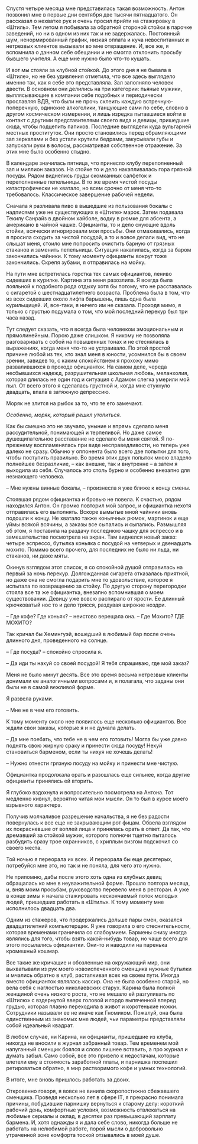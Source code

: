 # &nbsp; {#chapter-31}

Спустя четыре месяца мне представилась такая возможность. Антон позвонил мне в первые дни сентября две тысячи пятнадцатого. Он рассказал о нехватке рук и очень просил прийти на стажировку в «Штиль». Тем летом я побывала за обратной стороной стойки в парочке заведений, но ни в одном из них так и не задержалась. Постоянный шум, ненормированный график, низкая оплата и куча невоспитанных и нетрезвых клиентов вызывали во мне отвращение. И, все же, я вспомнила о данном себе обещании и не смогла отклонить просьбу бывшего учителя. А еще мне нужно было что-то кушать.

И вот мы стояли за клубной стойкой. До этого дня я не бывала в «Штиле», но не без удивления отметила, что все здесь выглядело именно так, как я себе это представляла. Зал заполняло человек двести. В основном они делились на три категории: пьяные мужики, выплясывающие в компании себе подобных и периодически прославляя ВДВ, что были не прочь склеить каждую встречную-поперечную, одинокие алкоголики, танцующие сами по себе, словно в другом космическом измерении, и лишь изредка пытавшиеся войти в контакт с другими представителями своего вида и девицы, пришедшие сюда, чтобы подцепить папиков. Последние выглядели куда вульгарней местных проституток. Они просто становились перед обрамляющими зал зеркалами и без устали крутили бедрами, закусывали губы и запускали руки в волосы, рассматривая собственное отражение. За этих мне было особенно стыдно.

В календаре значилась пятница, что принесло клубу переполненный зал и миллион заказов. На стойке то и дело накапливалась гора грязной посуды. Рядом виднелись груды скомканных салфеток и переполненные пепельницы. В то же время чистой посуды катастрофически не хватало, но всем срочно от меня что-то требовалось. Классическое завершение рабочей недели.

Сначала я разливала пиво в вышедшие из пользования бокалы с надписями уже не существующих в «Штиле» марок. Затем подавала Текилу Санрайз в двойном хайболе, водку в рюмке для абсента, а американо в чайной чашке. Официанты, то и дело снующие вдоль стойки, всячески игнорировали мои просьбы. Они отмахивались, когда я просила сходить за чистой посудой, а то и вовсе делали вид, что не слышат меня, стоило мне попросить очистить барную от грязных стаканов и заменить пепельницы. Ситуация накалилась, когда за баром закончились чайники. К тому моменту официанты вокруг тоже закончились. Скрепя зубами, я отправилась на мойку.

На пути мне встретилась горстка тех самых официантов, лениво сидевших в курилке. Картина эта меня разозлила. Я всегда была лояльной к подобного рода отдыху хотя бы потому, что не расставалась с сигаретой с шестнадцатилетнего возраста. Проблема была в том, что из всех сидевших около лифта барышень, лишь одна была курильщицей. И, все-таки, я ничего им не сказала. Проходя мимо, я только с грустью подумала о том, что мой последний перекур был три часа назад. 

Тут следует сказать, что я всегда была человеком эмоциональным и прямолинейным. Порою даже слишком. Я никому не позволяла разговаривать с собой на повышенных тонах и не стеснялась в выражениях, когда меня что-то не устраивало. По этой простой причине любой из тех, кто знал меня в юности, усомнился бы в своем зрении, завидев то, с каким спокойствием я прохожу мимо развалившихся в проходе официанток. На самом деле, череда несбывшихся надежд, разрушительная школьная любовь, меланхолия, которая длилась не один год и ситуация с Адамом слегка умерили мой пыл. От всего этого я сделалась грустной и, когда мне стукнуло двадцать, впала в затяжную депрессию. 

Моряк не злится на рыбок за то, что те его замечают.

*Особенно, моряк, который решил утопиться.*

Как бы смешно это не звучало, уныние и впрямь сделало меня рассудительной, понимающей и терпеливой. Но даже самое душещипательное расставание не сделало бы меня святой. Я по-прежнему воспламенялась при виде несправедливости, но теперь уже далеко не сразу. Обычно у оппонента было всего две попытки для того, чтобы поступить правильно. Во время этих двух попыток мною владело полнейшее безразличие, – как внешне, так и внутренне – а затем я выходила из себя. Случалось это столь бурно и особенно внезапно для незнающего человека. 

– Мне нужны винные бокалы, – произнесла я уже ближе к концу смены.

Стоявшая рядом официантка и бровью не повела. К счастью, рядом находился Антон. Он громко повторил мой запрос, и официантка нехотя отправилась его выполнять. Вскоре вымытые мной чайники вновь подошли к концу. Не хватало также коньячных рюмок, мартинок и еще уймы всякой всячины, а заказы все сыпались и сыпались. Размышляя об этом, я поставила на раздачу последнюю чашку для эспрессо и в замешательстве посмотрела на экран. Там виднелся новый заказ: четыре эспрессо, бутылка коньяка с посудой на четверых и двенадцать мохито. Помимо всего прочего, для последних не было ни льда, ни стаканов, ни даже мяты.

Окинув взглядом этот список, я со спокойной душой отправилась на первый за ночь перекур. Долгожданная сигарета отказалась приятной, но даже она не смогла подарить мне то удовольствие, которое я испытала по возвращению за стойку. По другую сторону перегородки стояла все та же официантка, внезапно вспомнившая о моем существовании. Девицу уже вовсю распирало от ярости. Ее длинный крючковатый нос то и дело трясся, раздувая широкие ноздри. 

– Где кофе? Где коньяк? – неистово верещала она. – Где Мохито? ГДЕ МОХИТО?

Так кричал бы Хемингуэй, вошедший в любимый бар после очень длинного дня, проведенного на солнце.

– Где посуда? – спокойно спросила я.

– Да иди ты нахуй со своей посудой! Я тебя спрашиваю, где мой заказ?

Меня не было минут десять. Все это время весьма нетрезвые клиенты донимали ее аналогичными вопросами и, я полагала, что заданы они были не в самой вежливой форме. 

Я развела руками.

– Мне не в чем его готовить. 

К тому моменту около нее появилось еще несколько официантов. Все ждали свои заказы, которые я и не думала делать.

– Да мне поебать, что тебе не в чем его готовить! Могла бы уже давно поднять свою жирную сраку и принести сюда посуду! Нехуй становиться барменом, если ты нихуя не хочешь делать! 

– Нужно отнести грязную посуду на мойку и принести мне чистую.

Официантка продолжала орать и разошлась еще сильнее, когда другие официанты принялись ей вторить. 

Я глубоко вздохнула и вопросительно посмотрела на Антона. Тот медленно кивнул, вероятно читая мои мысли. Он то был в курсе моего взрывного характера. 

Получив молчаливое разрешение начальства, я не без радости повернулась к все еще не закрывающим рот фицам. Обвела взглядом их покрасневшие от воплей лица и принялась орать в ответ. Да так, что дремавший за стойкой мужик, которого полночи тщетно пыталось разбудить сразу трое охранников, с хриплым визгом подскочил со своего места. 

Той ночью я переорала их всех. И переорала бы еще десятерых, потребуйся мне это, но так и не поняла, для чего это нужно.

Не припомню, дабы после этого хоть одна из клубных девиц обращалась ко мне в неуважительной форме. Прошло полтора месяца, и, вняв моим просьбам, руководство перевело меня в ресторан. А уже в конце зимы я начала стажировать нескончаемый поток молодых людей, пришедших работать в «Штиль». К тому моменту мне исполнилось двадцать два.

Одним из стажеров, что продержались дольше пары смен, оказался двадцатилетний компьютерщик. Я уже говорила о его стеснительности, которая временами граничила со слабоумием. Бармены снизу иногда являлись для того, чтобы взять какой-нибудь товар, но чаще всего для этого посылались официантки. Они-то и наводили на паренька кромешный кошмар. 

Все такие же кричащие и обозленные на окружающий мир, они выхватывали из рук моего новоиспеченного сменщика нужные бутылки и мчались обратно в клуб, расталкивая всех на своем пути. Иногда вместо официанток являлась кассир. Она не была особенно старой, но вела себя с наглостью николаевских старух. Карина была полной женщиной очень низкого роста, что не мешало ей разгуливать по «Штилю» с вздернутой вверх головой и гордо выпяченной вперед грудью, которая плавно переходила в живот и коротенькие ножки. Сотрудники называли ее не иначе как Гномиком. Пожалуй, она была единственным из знакомых мне людей, чьи параметры представляли собой идеальный квадрат. 

В любом случае, ни Карина, ни официанты, пришедшие из клуба, никогда не вносили в журнал забранный товар. Тем временем мой напуганный сменщик боялся и слово лишнее вставить, а про журнал и думать забыл. Само собой, все это привело к недостачам, которые влетели ему в стоимость заработной платы, и парнишка поспешил ретироваться обратно, в мир растворимого кофе и умных технологий. 

В итоге, мне вновь пришлось работать за двоих.

Откровенно говоря, я вовсе не винила скоропостижно сбежавшего сменщика. Проведя несколько лет в сфере IT, я прекрасно понимала причины, побудившие парнишку вернуться к старому делу: короткий рабочий день, комфортные условия, возможность отвлекаться на любимые сериалы и оклад, в десятки раз превышающий зарплату бармена. И, хотя однажды я и дала себе слово, никогда больше не работать на нелюбимой работе, порой мысли о добровольно утраченной зоне комфорта тоской отзывались в моей душе.


